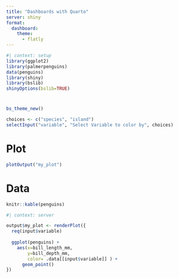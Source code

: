 ```yaml
---
title: "Dashboards with Quarto"
server: shiny
format: 
  dashboard:
    theme: 
      - flatly
---
```


```r
#| context: setup
library(ggplot2)
library(palmerpenguins)
data(penguins)
library(shiny)
library(bslib)
shinyOptions(bslib=TRUE)
```

# {.sidebar}

```r
bs_theme_new()

choices <- c("species", "island")   
selectInput("variable", "Select Variable to color by", choices)
```

# Plot

```r
plotOutput("my_plot")
```

# Data

```r
knitr::kable(penguins)
```

```r
#| context: server

output$my_plot <- renderPlot({
  req(input$variable)
  
  ggplot(penguins) +
    aes(x=bill_length_mm, 
        y=bill_depth_mm, 
        color= .data[[input$variable]] ) +
      geom_point()
})
```
